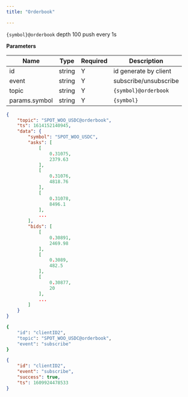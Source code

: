 ```yaml
---
title: "Orderbook"

---
```


`{symbol}@orderbook` depth 100 push every 1s


**Parameters**

| Name          | Type   | Required | Description           |
|---------------|--------|----------|-----------------------|
| id            | string | Y        | id generate by client |
| event         | string | Y        | subscribe/unsubscribe |
| topic         | string | Y        | `{symbol}@orderbook`    |
| params.symbol | string | Y        | `{symbol}`              |

```json Subscribed Message
{
    "topic": "SPOT_WOO_USDC@orderbook",
    "ts": 1614152140945,
    "data": {
        "symbol": "SPOT_WOO_USDC",
        "asks": [
            [
                0.31075,
                2379.63
            ],
            [
                0.31076,
                4818.76
            ],
            [
                0.31078,
                8496.1
            ],
            ...
        ],
        "bids": [
            [
                0.30891,
                2469.98
            ],
            [
                0.3089,
                482.5
            ],
            [
                0.30877,
                20
            ],
            ...
        ]
    }
}
```
<RequestExample>

```bash
{
    "id": "clientID2",
    "topic": "SPOT_WOO_USDC@orderbook",
    "event": "subscribe"
}
```

</RequestExample>



<ResponseExample>

```json Response
{
    "id": "clientID2",
    "event": "subscribe",
    "success": true,
    "ts": 1609924478533
}
```

</ResponseExample>